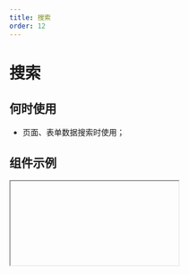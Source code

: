 ```yaml
---
title: 搜索
order: 12
---
```


# 搜索


## 何时使用
* 页面、表单数据搜索时使用；
## 组件示例

<Iframe url="https://www.aliwork.com/developer/search-v2?isRenderNav=false" />

## 组件属性

| 参数               | 说明                                                         | 类型      | 默认值    |
| :----------------- | :----------------------------------------------------------- | :-------- | :-------- |
| size               | 大小**可选值**: 'large'('大') 'medium'('小')               | Enum      | 'medium'  |
| type               | 类型 shape=normal: primary/secondary; shape=simple: normal/dark;**可选值**: 'primary', 'secondary', 'normal', 'dark' | Enum      | 'normal'  |
| shape              | 形状**可选值**: 'normal', 'simple'                         | Enum      | 'normal'  |
| onChange           | 输入关键字时的回掉**签名**: Function(value: Object) => void**参数**: *value*: {Object} 输入值 | Function  | func.noop |
| onSearch           | 点击搜索按钮触发的回调**签名**: Function(value: Object) => void**参数**: *value*: {Object} 输入值 | Function  | func.noop |
| defaultFilterValue | 选择器默认值                                                 | String    | -         |
| filter             | 选择器                                                       | Array     | []        |
| filterValue        | 选择器值                                                     | String    | -         |
| onFilterChange     | 选择器发生变化时回调**签名**: Function(filter: Object) => void**参数**: *filter*: {Object} value | Function  | func.noop |
| dataSource         | 搜索框下拉联想列表                                           | Array     | -         |
| placeholder        | 默认提示                                                     | String    | -         |
| searchText         | button 的内容                                                | ReactNode | -         |
| hasClear           | 是否显示清除按钮                                             | Boolean   | false     |
| disabled           | 是否禁用                                                     | Boolean   | false     |